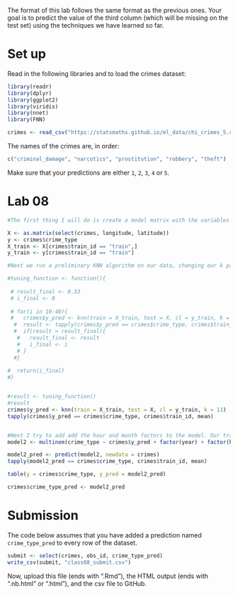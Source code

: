 The format of this lab follows the same format as the previous
ones. Your goal is to predict the value of the third column
(which will be missing on the test set) using the techniques
we have learned so far.

# Set up

Read in the following libraries and to load the crimes dataset:

```r
library(readr)
library(dplyr)
library(ggplot2)
library(viridis)
library(nnet)
library(FNN)

crimes <- read_csv("https://statsmaths.github.io/ml_data/chi_crimes_5.csv")
```

The names of the crimes are, in order:

```r
c("criminal_damage", "narcotics", "prostitution", "robbery", "theft")
```

Make sure that your predictions are either `1`, `2`, `3`, `4` or `5`.

# Lab 08
```r
#The first thing I will do is create a model matrix with the variables that may give some predictive power. I have decided to remove the location since our KNN will not work for categorial variables. I also decided to remove the day, month and hour variables since they reduced the overall train and valid set classification rates. 

X <- as.matrix(select(crimes, longitude, latitude))
y <- crimes$crime_type
X_train <- X[crimes$train_id == "train",]
y_train <- y[crimes$train_id == "train"]

#Next we run a preliminary KNN algorithm on our data, changing our k parameter to for tuning. To do this, I first started off with plugging in a few random values between 0 and 100 to gauge how smaller values of k affected the validation rate. I found that k values above 40 made the valid classification rate worse and worse. I looped over values from 10 to 40 and found that a k of 13 maximized the validation rate. 

#tuning_function <- function(){
  
 # result_final <- 0.33
 # i_final <- 0
  
 # for(i in 10:40){
 #   crimes$y_pred <- knn(train = X_train, test = X, cl = y_train, k = i)
  #  result <- tapply(crimes$y_pred == crimes$crime_type, crimes$train_id, mean)[3]
  #  if(result > result_final){
   #   result_final <- result
   #   i_final <- i
   # }
  #}
  
#  return(i_final)
#}


#result <- tuning_function()
#result
crimes$y_pred <- knn(train = X_train, test = X, cl = y_train, k = 13)
tapply(crimes$y_pred == crimes$crime_type, crimes$train_id, mean)



```


```r
#Next I try to add add the hour and month factors to the model. Our training and validation set were both higher after this change. 
model2 <- multinom(crime_type ~ crimes$y_pred + factor(year) + factor(hour) + factor(month) , data = crimes, subset = train_id == "train")

model2_pred <- predict(model2, newdata = crimes)
tapply(model2_pred == crimes$crime_type, crimes$train_id, mean)

table(y = crimes$crime_type, y_pred = model2_pred)

crimes$crime_type_pred <- model2_pred
```



# Submission

The code below assumes that you have added a prediction named
`crime_type_pred` to every row of the dataset.

```r
submit <- select(crimes, obs_id, crime_type_pred)
write_csv(submit, "class08_submit.csv")
```

Now, upload this file (ends with ".Rmd"), the HTML output
(ends with ".nb.html" or ".html"), and the csv file to
GitHub.
